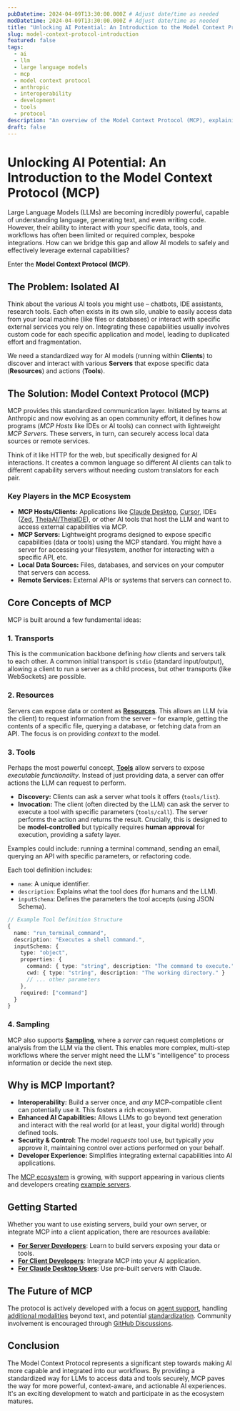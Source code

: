 ```yaml
---
pubDatetime: 2024-04-09T13:30:00.000Z # Adjust date/time as needed
modDatetime: 2024-04-09T13:30:00.000Z # Adjust date/time as needed
title: "Unlocking AI Potential: An Introduction to the Model Context Protocol (MCP)"
slug: model-context-protocol-introduction
featured: false
tags:
  - ai
  - llm
  - large language models
  - mcp
  - model context protocol
  - anthropic
  - interoperability
  - development
  - tools
  - protocol
description: "An overview of the Model Context Protocol (MCP), explaining its core concepts, purpose, and why it's important for the future of AI development and interaction."
draft: false
---
```


# Unlocking AI Potential: An Introduction to the Model Context Protocol (MCP)

Large Language Models (LLMs) are becoming incredibly powerful, capable of understanding language, generating text, and even writing code. However, their ability to interact with *your* specific data, tools, and workflows has often been limited or required complex, bespoke integrations. How can we bridge this gap and allow AI models to safely and effectively leverage external capabilities?

Enter the **Model Context Protocol (MCP)**.

## The Problem: Isolated AI

Think about the various AI tools you might use – chatbots, IDE assistants, research tools. Each often exists in its own silo, unable to easily access data from your local machine (like files or databases) or interact with specific external services you rely on. Integrating these capabilities usually involves custom code for each specific application and model, leading to duplicated effort and fragmentation.

We need a standardized way for AI models (running within **Clients**) to discover and interact with various **Servers** that expose specific data (**Resources**) and actions (**Tools**).

## The Solution: Model Context Protocol (MCP)

MCP provides this standardized communication layer. Initiated by teams at Anthropic and now evolving as an open community effort, it defines how programs (*MCP Hosts* like IDEs or AI tools) can connect with lightweight *MCP Servers*. These servers, in turn, can securely access local data sources or remote services.

Think of it like HTTP for the web, but specifically designed for AI interactions. It creates a common language so different AI clients can talk to different capability servers without needing custom translators for each pair.

### Key Players in the MCP Ecosystem

*   **MCP Hosts/Clients:** Applications like [Claude Desktop], [Cursor], IDEs ([Zed], [TheiaAI/TheiaIDE]), or other AI tools that host the LLM and want to access external capabilities via MCP.
*   **MCP Servers:** Lightweight programs designed to expose specific capabilities (data or tools) using the MCP standard. You might have a server for accessing your filesystem, another for interacting with a specific API, etc.
*   **Local Data Sources:** Files, databases, and services on your computer that servers can access.
*   **Remote Services:** External APIs or systems that servers can connect to.

## Core Concepts of MCP

MCP is built around a few fundamental ideas:

### 1. Transports

This is the communication backbone defining *how* clients and servers talk to each other. A common initial transport is `stdio` (standard input/output), allowing a client to run a server as a child process, but other transports (like WebSockets) are possible.

### 2. Resources

Servers can expose data or content as **[Resources]**. This allows an LLM (via the client) to request information from the server – for example, getting the contents of a specific file, querying a database, or fetching data from an API. The focus is on providing *context* to the model.

### 3. Tools

Perhaps the most powerful concept, **[Tools]** allow servers to expose *executable functionality*. Instead of just providing data, a server can offer actions the LLM can request to perform.

*   **Discovery:** Clients can ask a server what tools it offers (`tools/list`).
*   **Invocation:** The client (often directed by the LLM) can ask the server to execute a tool with specific parameters (`tools/call`). The server performs the action and returns the result. Crucially, this is designed to be **model-controlled** but typically requires **human approval** for execution, providing a safety layer.

Examples could include: running a terminal command, sending an email, querying an API with specific parameters, or refactoring code.

Each tool definition includes:
*   `name`: A unique identifier.
*   `description`: Explains what the tool does (for humans and the LLM).
*   `inputSchema`: Defines the parameters the tool accepts (using JSON Schema).

```typescript
// Example Tool Definition Structure
{
  name: "run_terminal_command",
  description: "Executes a shell command.",
  inputSchema: {
    type: "object",
    properties: {
      command: { type: "string", description: "The command to execute." },
      cwd: { type: "string", description: "The working directory." }
      // ... other parameters
    },
    required: ["command"]
  }
}
```

### 4. Sampling

MCP also supports **[Sampling]**, where a *server* can request completions or analysis from the LLM via the client. This enables more complex, multi-step workflows where the server might need the LLM's "intelligence" to process information or decide the next step.

## Why is MCP Important?

*   **Interoperability:** Build a server once, and *any* MCP-compatible client can potentially use it. This fosters a rich ecosystem.
*   **Enhanced AI Capabilities:** Allows LLMs to go beyond text generation and interact with the real world (or at least, your digital world) through defined tools.
*   **Security & Control:** The model *requests* tool use, but typically *you* approve it, maintaining control over actions performed on your behalf.
*   **Developer Experience:** Simplifies integrating external capabilities into AI applications.

The [MCP ecosystem] is growing, with support appearing in various clients and developers creating [example servers].

## Getting Started

Whether you want to use existing servers, build your own server, or integrate MCP into a client application, there are resources available:

*   **[For Server Developers]**: Learn to build servers exposing your data or tools.
*   **[For Client Developers]**: Integrate MCP into your AI application.
*   **[For Claude Desktop Users]**: Use pre-built servers with Claude.

## The Future of MCP

The protocol is actively developed with a focus on [agent support], handling [additional modalities] beyond text, and potential [standardization]. Community involvement is encouraged through [GitHub Discussions].

## Conclusion

The Model Context Protocol represents a significant step towards making AI more capable and integrated into our workflows. By providing a standardized way for LLMs to access data and tools securely, MCP paves the way for more powerful, context-aware, and actionable AI experiences. It's an exciting development to watch and participate in as the ecosystem matures.

[Resources]: https://modelcontextprotocol.io/docs/concepts/resources
[Tools]: https://modelcontextprotocol.io/docs/concepts/tools
[Sampling]: https://modelcontextprotocol.io/docs/concepts/sampling
[Claude Desktop]: https://claude.ai/download
[Cursor]: https://cursor.com
[Zed]: https://zed.dev
[TheiaAI/TheiaIDE]: https://eclipsesource.com/blogs/2024/12/19/theia-ide-and-theia-ai-support-mcp/
[For Server Developers]: /quickstart/server
[For Client Developers]: /quickstart/client
[For Claude Desktop Users]: /quickstart/user
[MCP ecosystem]: https://modelcontextprotocol.io/clients
[example servers]: https://modelcontextprotocol.io/examples
[agent support]: https://github.com/modelcontextprotocol/specification/discussions/111
[additional modalities]: https://github.com/modelcontextprotocol/specification/discussions/88
[standardization]: https://modelcontextprotocol.io/development/roadmap#broader-ecosystem
[GitHub Discussions]: https://github.com/orgs/modelcontextprotocol/discussions

